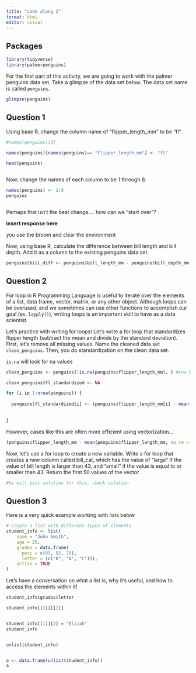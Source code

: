 ```yaml
---
title: "code along 2"
format: html
editor: visual
---
```



## Packages

```r
library(tidyverse)
library(palmerpenguins)
```


For the first part of this activity, we are going to work with the palmer penguins data set. Take a glimpse of the data set below. The data set name is called `penguins`. 

```r
glimpse(penguins)

```

## Question 1

Using base R, change the column name of "flipper_length_mm" to be "fl". 

```r

#names(penguins)[3]

names(penguins)[names(penguins)== "flipper_length_mm"] <- "fl"

head(penguins)



```

Now, change the names of each column to be 1 through 8.

```r


names(penguins) <- 1:8
penguins



```

Perhaps that isn't the best change.... how can we "start over"?

**insert response here**

you use the broom and clear the environment

Now, using base R, calculate the difference between bill length and bill depth. Add it as a column to the existing penguins data set. 

```r

penguins$bill_diff <- penguins$bill_length_mm - penguins$bill_depth_mm


```

## Question 2 

For loop in R Programming Language is useful to iterate over the elements of a list, data frame, vector, matrix, or any other object. Although loops can be overused, and we sometimes can use other functions to accomplish our goal (ex. `lapply()`), writing loops is an important skill to have as a data scientist. 

Let's practice with writing for loops! Let's write a for loop that standardizes flipper length (subtract the mean and divide by the standard deviation). First, let's remove all missing values. Name the cleaned data set `clean_penguins`. Then, you do  standardization on the clean data set.

`is.na` will look for na values

```r

clean_penguins <- penguins[!is.na(penguins$flipper_length_mm), ] #row by column

clean_penguins$fl_standardized <- NA

for (i in 1:nrow(penguins)) {
  
  penguins$fl_standardized[i] <- (penguins$flipper_length_mm[i] - mean(penguins$flipper_length_mm, na.rm = T)) / sd(penguins$flipper_length_mm, na.rm = T)
  
  
}

```

However, cases like this are often more efficient using vectorization...

```r


(penguins$flipper_length_mm - mean(penguins$flipper_length_mm, na.rm = T)) / sd(penguins$flipper_length_mm, na.rm = T)


```


Now, let's use a for loop to create a new variable. Write a for loop that creates a new column called bill_cat, which has the value of "large" if the value of bill length is larger than 43, and "small" if the value is equal to or smaller than 43. Return the first 50 values of the vector. 

```r

#he will post solution for this, check solution


```


## Question 3

Here is a very quick example working with lists below

```r
# Create a list with different types of elements
student_info <- list(
    name = "John Smith",
    age = 20,
    grades = data.frame(
      perc = c(85, 92, 78),
      letter = (c("B", "A", "C"))),
    active = TRUE
)
```


Let's have a conversation on what a list is, why it's useful, and how to access the elements within it!

```r

student_info$grades$letter

student_info[[3]][[2]]


student_info[[1]][2] = "Elijah"
student_info


unlist(student_info)


a <- data.frame(unlist(student_info))
a


```
